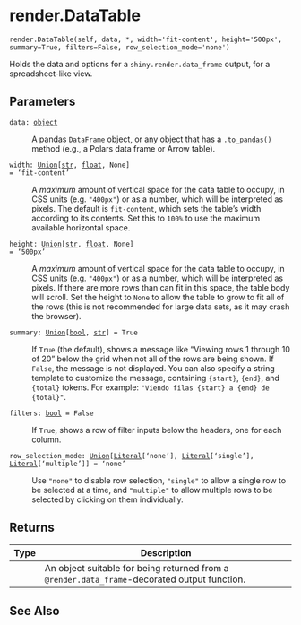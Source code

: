 # render.DataTable { #shiny.render.DataTable }

`render.DataTable(self, data, *, width='fit-content', height='500px', summary=True, filters=False, row_selection_mode='none')`

Holds the data and options for a ``shiny.render.data_frame`` output, for a
spreadsheet-like view.

## Parameters

<code><span class="parameter-name">data</span><span class="parameter-annotation-sep">:</span> <span class="parameter-annotation">[object](`object`)</span></code>

:   A pandas `DataFrame` object, or any object that has a `.to_pandas()` method
    (e.g., a Polars data frame or Arrow table).

<code><span class="parameter-name">width</span><span class="parameter-annotation-sep">:</span> <span class="parameter-annotation">[Union](`typing.Union`)\[[str](`str`), [float](`float`), None\]</span> <span class="parameter-default-sep">=</span> <span class="parameter-default">'fit-content'</span></code>

:   A _maximum_ amount of vertical space for the data table to occupy, in CSS units
    (e.g. `"400px"`) or as a number, which will be interpreted as pixels. The
    default is `fit-content`, which sets the table's width according to its
    contents. Set this to `100%` to use the maximum available horizontal space.

<code><span class="parameter-name">height</span><span class="parameter-annotation-sep">:</span> <span class="parameter-annotation">[Union](`typing.Union`)\[[str](`str`), [float](`float`), None\]</span> <span class="parameter-default-sep">=</span> <span class="parameter-default">'500px'</span></code>

:   A _maximum_ amount of vertical space for the data table to occupy, in CSS units
    (e.g. `"400px"`) or as a number, which will be interpreted as pixels. If there
    are more rows than can fit in this space, the table body will scroll. Set the
    height to `None` to allow the table to grow to fit all of the rows (this is not
    recommended for large data sets, as it may crash the browser).

<code><span class="parameter-name">summary</span><span class="parameter-annotation-sep">:</span> <span class="parameter-annotation">[Union](`typing.Union`)\[[bool](`bool`), [str](`str`)\]</span> <span class="parameter-default-sep">=</span> <span class="parameter-default">True</span></code>

:   If `True` (the default), shows a message like "Viewing rows 1 through 10 of 20"
    below the grid when not all of the rows are being shown. If `False`, the message
    is not displayed. You can also specify a string template to customize the
    message, containing `{start}`, `{end}`, and `{total}` tokens. For example:
    `"Viendo filas {start} a {end} de {total}"`.

<code><span class="parameter-name">filters</span><span class="parameter-annotation-sep">:</span> <span class="parameter-annotation">[bool](`bool`)</span> <span class="parameter-default-sep">=</span> <span class="parameter-default">False</span></code>

:   If `True`, shows a row of filter inputs below the headers, one for each column.

<code><span class="parameter-name">row_selection_mode</span><span class="parameter-annotation-sep">:</span> <span class="parameter-annotation">[Union](`typing.Union`)\[[Literal](`typing.Literal`)\['none'\], [Literal](`typing.Literal`)\['single'\], [Literal](`typing.Literal`)\['multiple'\]\]</span> <span class="parameter-default-sep">=</span> <span class="parameter-default">'none'</span></code>

:   Use `"none"` to disable row selection, `"single"` to allow a single row to be
    selected at a time, and `"multiple"` to allow multiple rows to be selected by
    clicking on them individually.

## Returns

| Type   | Description                                                                                  |
|--------|----------------------------------------------------------------------------------------------|
|        | An object suitable for being returned from a `@render.data_frame`-decorated output function. |

## See Also

[](:func:`~shiny.ui.output_data_frame`)
[](:func:`~shiny.render.data_frame`)
[](:class:`~shiny.render.DataGrid`)